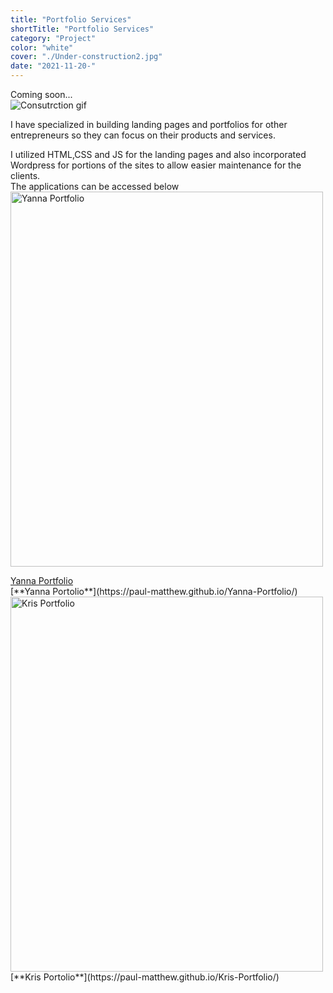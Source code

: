 ```yaml
---
title: "Portfolio Services"
shortTitle: "Portfolio Services"
category: "Project"
color: "white"
cover: "./Under-construction2.jpg"
date: "2021-11-20-"
---
```


Coming soon...<br />
![Consutrction gif](https://i.gifer.com/origin/c6/c6b89a5c6c7b42f43b1799f77d1c788c.gif)

I have specialized in building landing pages and portfolios for other entrepreneurs so they can focus on their products and services.  <br />

I utilized HTML,CSS and JS for the landing pages and also incorporated Wordpress for portions of the sites to allow easier maintenance for the clients.  
The applications can be accessed below <br>
<img src="/yanna.overalls.jpg" alt="Yanna Portfolio" width="500" height="600">
<figcaption itemprop="Yanna Portfolio"><a href="https://paul-matthew.github.io/Yanna-Portfolio/">Yanna Portfolio</a></figcaption>
[**Yanna Portolio**](https://paul-matthew.github.io/Yanna-Portfolio/) <br>
<img src="/nyc2.jpg" alt="Kris Portfolio" width="500" height="600">
[**Kris Portolio**](https://paul-matthew.github.io/Kris-Portfolio/)
